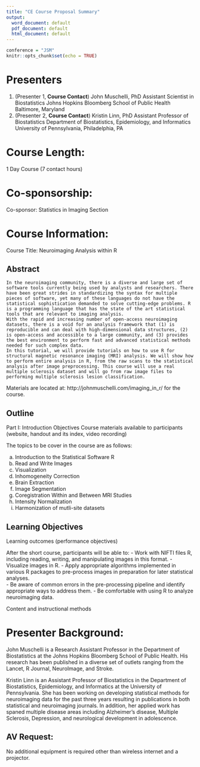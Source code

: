 ```yaml
---
title: "CE Course Proposal Summary"
output:
  word_document: default
  pdf_document: default
  html_document: default
---
```



```r
conference = "JSM"
knitr::opts_chunk$set(echo = TRUE)
```

# Presenters

1.  (Presenter 1, **Course Contact**) John Muschelli, PhD 
    Assistant Scientist in Biostatistics
    Johns Hopkins Bloomberg School of Public Health Baltimore, Maryland
2.  (Presenter 2, **Course Contact**) Kristin Linn, PhD
    Assistant Professor of Biostatistics 
    Department of Biostatistics, Epidemiology, and Informatics
    University of Pennsylvania, Philadelphia, PA

# Course Length:

1 Day Course (7 contact hours)	 
 
# Co-sponsorship:

Co-sponsor:	Statistics in Imaging Section	 
 
# Course Information:

Course Title:	Neuroimaging Analysis within R	 
 
## Abstract
    In the neuroimaging community, there is a diverse and large set of software tools currently being used by analysts and researchers. There have been great strides in standardizing the syntax for multiple pieces of software, yet many of these languages do not have the statistical sophistication demanded to solve cutting-edge problems. R is a programming language that has the state of the art statistical tools that are relevant to imaging analysis. 
    With the rapid and increasing number of open-access neuroimaging datasets, there is a void for an analysis framework that (1) is reproducible and can deal with high-dimensional data structures, (2) is open-access and accessible to a large community, and (3) provides the best environment to perform fast and advanced statistical methods needed for such complex data. 
    In this tutorial, we will provide tutorials on how to use R for structural magnetic resonance imaging (MRI) analysis. We will show how to perform entire analysis in R, from the raw scans to the statistical analysis after image preprocessing. This course will use a real multiple sclerosis dataset and will go from raw image files to performing multiple sclerosis lesion classification.
    
Materials are located at: http://johnmuschelli.com/imaging_in_r/ for the course.

## Outline

Part I: Introduction
Objectives
Course materials available to participants (website, handout and its index, video recording)

The topics to be cover in the course are as follows:

a) Introduction to the Statistical Software R
b) Read and Write Images 
c) Visualization 
d) Inhomogeneity Correction 
e) Brain Extraction
f) Image Segmentation
g) Coregistration Within and Between MRI Studies
h) Intensity Normalization
i) Harmonization of mutli-site datasets

<!-- Part 2: Analyzing a binary response, 2x2 contingency tables -->
<!-- Two example tables -->
<!-- Properties of maximum likelihood estimators explained while relating them to estimating a proportion -->
<!-- Odds ratios: Define, estimate, Wald interval for log of the odds ratio   -->
<!-- Part 3: Analyzing a binary response, logistic regression -->
<!-- Brief review of linear regression: Present model and problems with using it for binary responses -->
<!-- Regression model for binary/binomial data: Present model and provide graphical displays -->
<!-- Regression parameter estimation: Present likelihood function and introduce the glm() function that is used for maximization -->
<!-- Hypothesis testing for regression parameters: Focus on likelihood ratio tests -->
<!-- Odds ratios: Estimation and inference -->
<!-- Probability of success: Estimation and inference -->
<!-- Explanatory variable formats: Categorical, interactions, and transformations -->
<!-- Generalized linear model framework: Briefly explain how logistic regression models fit into a larger class of models   -->
<!-- Part 4: Analyzing a multicategory response -->
<!-- Multinomial distribution: Briefly review the distribution -->
<!-- Baseline-category logit models -->
<!-- Regression parameter estimation: Present likelihood function while connecting to earlier multinomial distribution discussion and introduce multinom() function -->
<!-- Category probabilities: Estimation and inference -->
<!-- Odds ratios: Estimation and inference -->
<!-- Proportional odds models -->
<!-- Regression parameter estimation: Present likelihood function while connecting to earlier multinomial distribution discussion and introduce polr() function -->
<!-- Category probabilities: Estimation and inference -->
<!-- Odds ratios: Estimation and inference   -->
<!-- Part 5: Analyzing a count response -->
<!-- Poisson distribution: Briefly review the distribution -->
<!-- Poisson regression models -->
<!-- Regression parameter estimation: Present likelihood function while connecting to earlier Poisson distribution discussion and show how the glm() function is used -->
<!-- Mean: Estimation and inference -->
<!-- Loglinear models: Show that these are Poisson regression models with only categorical explanatory variables; discuss how to include ordinal categorical variables   -->
<!-- Pearson chi-square and likelihood ratio tests for independence between two categorical variables: Present tests and draw connections to loglinear models -->
<!-- Rates and offsets: Show how to account for the length of the observation period   -->
<!-- Part 6: Model selection and evaluation for regression models in Parts 3, 4, and 5 -->
<!--  Variable selection -->
<!-- Reasoning: Discuss when variable selection is needed -->
<!-- Model comparison: Present information criterion and discuss their properties -->
<!-- All-subsets: Show how to examine “all possible models” through enumeration and genetic algorithms -->
<!-- Model averaging: Focus on its use to identify important variables -->
<!-- Other methods available: Briefly mention stepwise methods (along with caveats) and the LASSO -->
<!--  Tools to assess model fit -->
<!-- Residuals: Compute measures and show how to find poorly fit observations -->
<!--  Goodness-of-fit statistics: Show how to obtain an overall assessment of model fit -->
<!-- R functions: Focus on our own functions that facilitate assessing a model’s fit -->
<!--  Overdispersion -->
<!-- Causes and implications: Discuss in the context of count responses, but briefly mention the possibility for binomial and multicategory responses -->
<!-- Detection: Focus on the “Deviance/DF” statistic and graphical measures -->
<!-- Solutions: -->
<!-- Negative binomial models -->
<!-- Generalized linear mixed models (limited to Gaussian quadrature and 1 random-effect) -->
<!-- Part 7: Conclusion -->
<!--  Review objectives -->
<!-- Short breaks are tentatively scheduled between 4) and 5) of Part 3 and prior to beginning Part 6. The lunch break is tentatively scheduled between Parts 4 and 5. -->
<!-- While there are a considerable number of topics given in the outline, we will take the following approach to ensure that we can cover them within the allotted time: -->
<!-- Application rather than theoretical details will be emphasized -->
<!-- A solid foundation for categorical methods will be set in Parts 2 and 3; this will save us time for the remaining sections -->
<!-- Only R will be used for computations rather than a variety of statistical software packages -->
<!-- We will build on the multiple linear regression model background of participants -->
<!-- Our own functions, such as one to assess a model’s fit, will be used at times to make it easier to implement particular methods -->
<!-- Throughout the course, we will make use of real data sets on topics including: 1) HIV vaccine clinical trials, 2) Placekicking in football, 3) Wheat kernel quality, and 4) Alcohol consumption. -->
<!-- The target audience for this course is individuals who want a broad overview of statistical methods used to analyze categorical data. The content may be new to participants or serve as a “refresher” for past experience, especially those who want to learn how to perform the analyses in R. The ideal background for participants is experience with multiple linear regression and with application of likelihood-based methods (particularly Wald and likelihood ratio methods). Familiarity with the basics of R, including object types and the use of functions, is recommended. This level of R background is meant to be low. Essentially, participants should understand R at the level of Appendix A of Bilder and Loughin (2014). We would be happy to provide this appendix to participants prior to the course. -->

## Learning Objectives

Learning outcomes (performance objectives)

After the short course, participants will be able to:
 - Work with NIFTI files R, including reading, writing, and manipulating images in this format. 
 - Visualize images in R. 
 - Apply appropriate algorithms implemented in various R packages to pre-process images in preparation for later statistical analyses.  
 - Be aware of common errors in the pre-processing pipeline and identify appropriate ways to address them. 
 - Be comfortable with using R to analyze neuroimaging data. 
 
Content and instructional methods 

<!-- We will describe models, focusing on when to use them, how to fit and interpret them, and how to examine the quality of their fit. We will use formulas and descriptions as necessary, as well as graphical representations where appropriate. We will provide R code and results for each analysis presented. Handouts will contain all of this content. Participants will be able to take notes on these handouts as we cover the material. The handouts will also contain a table of contents and an index to help participants quickly find content during and after the course. -->
<!-- We will make a video recording of the course and post it to a web page shortly after the meetings. This recording will be created with Camtasia Studio and a high-definition camera affixed to a tripod. Included in this recording will be our computer screen along with live-action video focused on the podium from which we will present. -->
<!-- We will use a pen-enabled, tablet computer to present the material in handouts and to interactively use R. The tablet allows us to annotate what is on the computer screen in simple ways such as highlighting topics of discussion and in more complex ways such as drawing diagrams. This ability to annotate can be especially helpful when responding to participant questions. -->
<!-- Please note that this is not a “How to use R” course. Rather, focus will be on the analysis of categorical data where R is used when computations are needed. -->


# Presenter Background:

John Muschelli is a Research Assistant Professor in the Department of Biostatistics at the Johns Hopkins Bloomberg School of Public Health. His research has been published in a diverse set of outlets ranging from the Lancet, R Journal, NeuroImage, and Stroke.

Kristin Linn is an Assistant Professor of Biostatistics in the Department of Biostatistics, Epidemiology, and Informatics at the University of Pennsylvania. She has been working on developing statistical methods for neuroimaging data for the past three years resulting in publications in both statistical and neuroimaging journals. In addition, her applied work has spaned multiple disease areas including Alzheimer's disease, Multiple Sclerosis, Depression, and neurological development in adolescence. 

<!-- Since 2002, Bilder has taught a course on categorical data analysis to students majoring in statistics and to students majoring in a wide variety of other fields of study. He also has been a pioneer in using technology in and outside the classroom through his use of class video capturing, course websites, distance learning, hybrid (blended) learning, and tablets during his career. -->
<!-- Thomas M. Loughin is a professional, accredited Statistician (P.Stat. American Statistical Association and Statistical Society of Canada) with extensive experience in both statistical applications and methodological development. As a professor at Kansas State University and at Simon Fraser University, Loughin has worked with hundreds of researchers in a wide array of disciplines, including agriculture, engineering, medicine, education, and other areas. He specializes in communication with subject-matter experts and students, re-expressing complex statistical concepts into language that is easy to understand. Loughin also has years of experience teaching a categorical data analysis course to statistics and non-statistics majors. -->
<!-- Loughin is a fellow of the American Statistical Association. He has held positions on the editorial boards of Biometrics, Technometrics, and Developmental Medicine and Child Neurology. His research has been funded by the National Science Foundation, the Natural Sciences and Engineering Research Council, and numerous other agencies. -->

<!-- Bilder and Loughin are authors of “Analysis of Categorical Data with R,” which was published in 2014 by CRC Press. They have constructed a website for the book at www.chrisbilder.com/categorical that contains more than 75 R programs with over 11,000 lines of code. The website also provides 30 hours of instructional videos recorded while teaching a course on the analysis of categorical data. -->

## AV Request:	
No additional equipment is required other than wireless internet and a projector.

